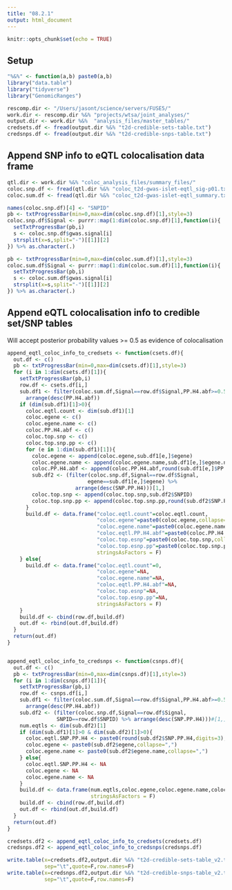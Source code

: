 ```yaml
---
title: "08.2.1"
output: html_document
---
```


```r
knitr::opts_chunk$set(echo = TRUE)
```

## Setup 

```r
"%&%" <- function(a,b) paste0(a,b)
library("data.table")
library("tidyverse")
library("GenomicRanges")

rescomp.dir <- "/Users/jasont/science/servers/FUSE5/"
work.dir <- rescomp.dir %&% "projects/wtsa/joint_analyses/"
output.dir <- work.dir %&%  "analysis_files/master_tables/"
credsets.df <- fread(output.dir %&% "t2d-credible-sets-table.txt")
credsnps.df <- fread(output.dir %&% "t2d-credible-snps-table.txt")
```


## Append SNP info to eQTL colocalisation data frame  

```r
qtl.dir <- work.dir %&% "coloc_analysis_files/summary_files/"
coloc.snp.df <- fread(qtl.dir %&% "coloc_t2d-gwas-islet-eqtl_sig-p01.txt")
coloc.sum.df <- fread(qtl.dir %&% "coloc_t2d-gwas-islet-eqtl_summary.txt")

```


```r

names(coloc.snp.df)[4] <- "SNPID"
pb <- txtProgressBar(min=0,max=dim(coloc.snp.df)[1],style=3)
coloc.snp.df$Signal <- purrr::map(1:dim(coloc.snp.df)[1],function(i){
  setTxtProgressBar(pb,i)
  s <- coloc.snp.df$gwas.signal[i]
  strsplit(x=s,split="-")[[1]][2]
}) %>% as.character(.)

pb <- txtProgressBar(min=0,max=dim(coloc.sum.df)[1],style=3)
coloc.sum.df$Signal <- purrr::map(1:dim(coloc.sum.df)[1],function(i){
  setTxtProgressBar(pb,i)
  s <- coloc.sum.df$gwas.signal[i]
  strsplit(x=s,split="-")[[1]][2]
}) %>% as.character(.)
```


## Append eQTL colocalisation info to credible set/SNP tables 

Will accept posterior probability values >= 0.5 as evidence of colocalisation 

```r

append_eqtl_coloc_info_to_credsets <- function(csets.df){
  out.df <- c() 
  pb <- txtProgressBar(min=0,max=dim(csets.df)[1],style=3)
  for (i in 1:dim(csets.df)[1]){
    setTxtProgressBar(pb,i)
    row.df <- csets.df[i,]
    sub.df1 <- filter(coloc.sum.df,Signal==row.df$Signal,PP.H4.abf>=0.5) %>% 
      arrange(desc(PP.H4.abf))
    if (dim(sub.df1)[1]>0){
      coloc.eqtl.count <- dim(sub.df1)[1]
      coloc.egene <- c()
      coloc.egene.name <- c()
      coloc.PP.H4.abf <- c()
      coloc.top.snp <- c() 
      coloc.top.snp.pp <- c() 
      for (e in 1:dim(sub.df1)[1]){
        coloc.egene <- append(coloc.egene,sub.df1[e,]$egene)
        coloc.egene.name <- append(coloc.egene.name,sub.df1[e,]$egene.name)
        coloc.PP.H4.abf <- append(coloc.PP.H4.abf,round(sub.df1[e,]$PP.H4.abf,digits=3))
        sub.df2 <- (filter(coloc.snp.df,Signal==row.df$Signal,
                          egene==sub.df1[e,]$egene) %>% 
                      arrange(desc(SNP.PP.H4)))[1,]
        coloc.top.snp <- append(coloc.top.snp,sub.df2$SNPID) 
        coloc.top.snp.pp <- append(coloc.top.snp.pp,round(sub.df2$SNP.PP.H4,digits=3))      
      }
      build.df <- data.frame("coloc.eqtl.count"=coloc.eqtl.count,
                             "coloc.egene"=paste0(coloc.egene,collapse=","),
                             "coloc.egene.name"=paste0(coloc.egene.name,collapse=","),
                             "coloc.eqtl.PP.H4.abf"=paste0(coloc.PP.H4.abf,collapse=","),
                             "coloc.top.esnp"=paste0(coloc.top.snp,collapse=","),
                             "coloc.top.esnp.pp"=paste0(coloc.top.snp.pp,collapse=","),
                             stringsAsFactors = F)
    } else{
      build.df <- data.frame("coloc.eqtl.count"=0,
                             "coloc.egene"=NA,
                             "coloc.egene.name"=NA,
                             "coloc.eqtl.PP.H4.abf"=NA,
                             "coloc.top.esnp"=NA,
                             "coloc.top.esnp.pp"=NA,
                             stringsAsFactors = F)    
    }
    build.df <- cbind(row.df,build.df)
    out.df <- rbind(out.df,build.df)
  }  
  return(out.df)
}


append_eqtl_coloc_info_to_credsnps <- function(csnps.df){
  out.df <- c() 
  pb <- txtProgressBar(min=0,max=dim(csnps.df)[1],style=3)
  for (i in 1:dim(csnps.df)[1]){
    setTxtProgressBar(pb,i)
    row.df <- csnps.df[i,]
    sub.df1 <- filter(coloc.sum.df,Signal==row.df$Signal,PP.H4.abf>=0.5) %>% 
      arrange(desc(PP.H4.abf))
    sub.df2 <- (filter(coloc.snp.df,Signal==row.df$Signal,
                SNPID==row.df$SNPID) %>% arrange(desc(SNP.PP.H4)))#[1,]
    num.eqtls <- dim(sub.df2)[1]
    if (dim(sub.df1)[1]>0 & dim(sub.df2)[1]>0){
      coloc.eqtl.SNP.PP.H4 <- paste0(round(sub.df2$SNP.PP.H4,digits=3),collapse=",")
      coloc.egene <- paste0(sub.df2$egene,collapse=",")
      coloc.egene.name <- paste0(sub.df2$egene.name,collapse=",")
    } else{
      coloc.eqtl.SNP.PP.H4 <- NA
      coloc.egene <- NA
      coloc.egene.name <- NA
    }
    build.df <- data.frame(num.eqtls,coloc.egene,coloc.egene.name,coloc.eqtl.SNP.PP.H4,
                           stringsAsFactors = F)
    build.df <- cbind(row.df,build.df)
    out.df <- rbind(out.df,build.df)
  }  
  return(out.df)
}


```


```r

credsets.df2 <- append_eqtl_coloc_info_to_credsets(credsets.df) 
credsnps.df2 <- append_eqtl_coloc_info_to_credsnps(credsnps.df)

```

```r
write.table(x=credsets.df2,output.dir %&% "t2d-credible-sets-table_v2.txt",
            sep="\t",quote=F,row.names=F)
write.table(x=credsnps.df2,output.dir %&% "t2d-credible-snps-table_v2.txt",
            sep="\t",quote=F,row.names=F)
```

